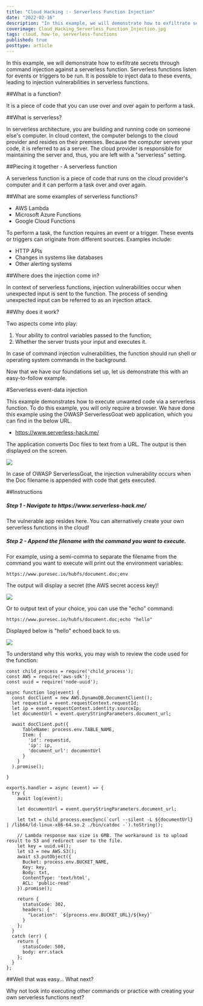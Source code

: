 ```yaml
---
title: "Cloud Hacking :- Serverless Function Injection"
date: "2022-02-16"
description: "In this example, we will demonstrate how to exfiltrate secrets through command injection against a serverless function. Serverless functions listen for events or triggers to be run. It is possible to inject data to these events, leading to injection vulnerabilities in serverless functions."
coverimage: Cloud_Hacking_Serverless_Function_Injection.jpg
tags: cloud, how-to, serverless-functions
published: true
posttype: article
---
```

In this example, we will demonstrate how to exfiltrate secrets through command injection against a serverless function. Serverless functions listen for events or triggers to be run. It is possible to inject data to these events, leading to injection vulnerabilities in serverless functions.

##What is a function?

It is a piece of code that you can use over and over again to perform a task.

##What is serverless?

In serverless architecture, you are building and running code on someone else's computer. In cloud context, the computer belongs to the cloud provider and resides on their premises. Because the computer serves your code, it is referred to as a server. The cloud provider is responsible for maintaining the server and, thus, you are left with a "serverless" setting.

##Piecing it together - A serverless function

A serverless function is a piece of code that runs on the cloud provider's computer and it can perform a task over and over again.

##What are some examples of serverless functions?

* AWS Lambda
* Microsoft Azure Functions
* Google Cloud Functions

To perform a task, the function requires an event or a trigger. These events or triggers can originate from different sources. Examples include:

* HTTP APIs
* Changes in systems like databases
* Other alerting systems

##Where does the injection come in?

In context of serverless functions, injection vulnerabilities occur when unexpected input is sent to the function. The process of sending unexpected input can be referred to as an injection attack. 

##Why does it work?

Two aspects come into play:

1. Your ability to control variables passed to the function;
3. Whether the server trusts your input and executes it.

In case of command injection vulnerabilities, the function should run shell or operating system commands in the background.

Now that we have our foundations set up, let us demonstrate this with an easy-to-follow example.

#Serverless event-data injection

This example demonstrates how to execute unwanted code via a serverless function. To do this example, you will only require a browser. We have done this example using the OWASP ServerlessGoat web application, which you can find in the below URL.

* https://www.serverless-hack.me/

The application converts Doc files to text from a URL. The output is then displayed on the screen.

![](b576cf8f-2a9d-43b3-a1d1-3ed12f9b0f12.png)

In case of OWASP ServerlessGoat, the injection vulnerability occurs when the Doc filename is appended with code that gets executed. 

##Instructions

<h5 class="step">Step 1 - Navigate to https://www.serverless-hack.me/</h5>

The vulnerable app resides here. You can alternatively create your own serverless functions in the cloud!

<h5 class="step">Step 2 - Append the filename with the command you want to execute.</h5>

For example, using a semi-comma to separate the filename from the command you want to execute will print out the environment variables:
```
https://www.puresec.io/hubfs/document.doc;env
```

The output will display a secret (the AWS secret access key)!

![](96002e52-8f1b-496a-ba9c-0c4631826a30.png)

Or to output text of your choice, you can use the "echo" command:
```
https://www.puresec.io/hubfs/document.doc;echo "hello"
```

Displayed below is "hello" echoed back to us.

![](6359b91a-fa74-45f0-b9c2-52f5b3a49fae.png)

To understand why this works, you may wish to review the code used for the function:
```
const child_process = require('child_process');
const AWS = require('aws-sdk');
const uuid = require('node-uuid');

async function log(event) {
  const docClient = new AWS.DynamoDB.DocumentClient();
  let requestid = event.requestContext.requestId;
  let ip = event.requestContext.identity.sourceIp;
  let documentUrl = event.queryStringParameters.document_url;

  await docClient.put({
      TableName: process.env.TABLE_NAME,
      Item: {
        'id': requestid,
        'ip': ip,
        'document_url': documentUrl
      }
    }
  ).promise();

}

exports.handler = async (event) => {
  try {
    await log(event);

    let documentUrl = event.queryStringParameters.document_url;

    let txt = child_process.execSync(`curl --silent -L ${documentUrl} | /lib64/ld-linux-x86-64.so.2 ./bin/catdoc -`).toString();

    // Lambda response max size is 6MB. The workaround is to upload result to S3 and redirect user to the file.
    let key = uuid.v4();
    let s3 = new AWS.S3();
    await s3.putObject({
      Bucket: process.env.BUCKET_NAME,
      Key: key,
      Body: txt,
      ContentType: 'text/html',
      ACL: 'public-read'
    }).promise();

    return {
      statusCode: 302,
      headers: {
        "Location": `${process.env.BUCKET_URL}/${key}`
      }
    };
  }
  catch (err) {
    return {
      statusCode: 500,
      body: err.stack
    };
  }
};
```

##Well that was easy... What next?

Why not look into executing other commands or practice with creating your own serverless functions next?